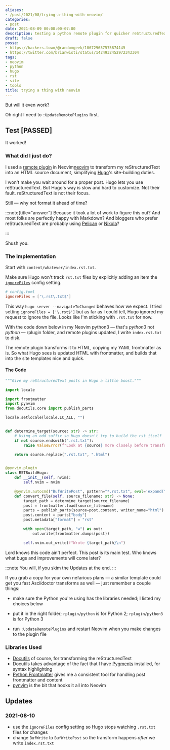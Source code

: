 ```yaml
---
aliases:
- /post/2021/08/trying-a-thing-with-neovim/
categories:
- post
date: 2021-08-09 00:00:00-07:00
description: testing a python remote plugin for quicker reStructuredText in Hugo
draft: false
posse:
- https://hackers.town/@randomgeek/106729657575874145
- https://twitter.com/brianwisti/status/1424932452972343304
tags:
- neovim
- python
- hugo
- rst
- site
- tools
title: trying a thing with neovim
---
```


But will it even work?

Oh right I need to `:UpdateRemotePlugins` first.

## Test [PASSED]

It worked!

### What did I just do?

[neovim]: https://neovim.io/
[remote-plugin]: https://neovim.io/doc/user/remote_plugin.html
[hugo]: https://gohugo.io

I used a [remote plugin][remote-plugin] in Neovim[neovim] to transform my
reStructuredText into an HTML source document, simplifying [Hugo][hugo]'s site-building duties.

I won't make you wait around for a proper post. Hugo lets you use
reStructuredText.  But Hugo's way is slow and hard to customize. Not their
fault. reStructuredText is not their focus.

Still — why not format it ahead of time?

:::note{title="answer"}
Because it took a lot of work to figure this out? And most folks are
perfectly happy with Markdown? And bloggers who prefer reStructuredText are
probably using [Pelican][pelican] or [Nikola][nikola]?

[pelican]: https://blog.getpelican.com/
[nikola]: https://getnikola.com/
:::

Shush you.

### The Implementation

Start with `content/whatever/index.rst.txt`.

[ignore-files]: https://gohugo.io/getting-started/configuration/#ignore-content-and-data-files-when-rendering

Make sure Hugo won't track `rst.txt` files by explicitly adding an item the
[`ignoreFiles`][ignore-files] config setting.

```toml
# config.toml
ignoreFiles = ['\.rst\.txt$']
```

This way `hugo server --navigateToChanged` behaves how we expect.
I tried setting `ignoreFiles = ['\.rst$']` but as far as I could tell,
Hugo ignored my request to ignore the file. Looks like I'm sticking with
`.rst.txt` for now.

With the code down below in my Neovim python3 — that's *python3* not
*python* — rplugin folder, and remote plugins updated, I write
``index.rst.txt`` to disk.

The remote plugin transforms it to HTML, copying my YAML frontmatter as is.
So what Hugo sees is updated HTML with frontmatter, and builds that into the
site templates nice and quick.


#### The Code

```python title="~/.config/nvim/rplugin/python3/rstbuild_hugo.py"
"""Give my reStructuredText posts in Hugo a little boost."""

import locale

import frontmatter
import pynvim
from docutils.core import publish_parts

locale.setlocale(locale.LC_ALL, "")


def determine_target(source: str) -> str:
    # Using an odd suffix so Hugo doesn't try to build the rst itself
    if not source.endswith(".rst.txt"):
        raise ValueError(f"Look at {source} more closely before transforming it.")

    return source.replace(".rst.txt", ".html")


@pynvim.plugin
class RSTBuildHugo:
    def __init__(self, nvim):
        self.nvim = nvim

    @pynvim.autocmd("BufWritePost", pattern="*.rst.txt", eval='expand("<afile>")')
    def convert_file(self, source_filename: str) -> None:
        target_path = determine_target(source_filename)
        post = frontmatter.load(source_filename)
        parts = publish_parts(source=post.content, writer_name="html")
        post.content = parts["body"]
        post.metadata["format"] = "rst"

        with open(target_path, "w") as out:
            out.write(frontmatter.dumps(post))

        self.nvim.out_write(f"Wrote {target_path}\n")
```

Lord knows this code ain't perfect. This post is its main test. Who knows what
bugs and improvements will come later?

:::note
You will, if you skim the Updates at the end.
:::

If you grab a copy for your own nefarious plans — a similar template could get
you fast Asciidoctor transforms as well — just remember a couple things:

- make sure the Python you're using has the libraries needed; I listed my
  choices below
- put it in the right folder; `rplugin/python` is for Python 2;
  `rplugin/python3` is for Python 3

- run `:UpdateRemotePlugins` and restart Neovim when you make changes to the
  plugin file

### Libraries Used

[docutils]: https://docutils.sourceforge.io/
[pygments]: https://pygments.org/
[python-frontmatter]: https://python-frontmatter.readthedocs.io/en/latest/index.html
[pynvim]: https://pynvim.readthedocs.io/en/latest/

- [Docutils][docutils] of course, for transforming the reStructuredText
- Docutils takes advantage of the fact that I have [Pygments][pygments]
  installed, for syntax highlighting
- [Python Frontmatter][python-frontmatter] gives me a consistent tool for
  handling post frontmatter and content
- [pynvim][pynvim] is the bit that hooks it all into Neovim

## Updates

### 2021-08-10

- use the `ignoreFiles` config setting so Hugo stops watching `.rst.txt` files
  for changes
- change `BufWrite` to `BufWritePost` so the transform happens *after* we write
  `index.rst.txt`
